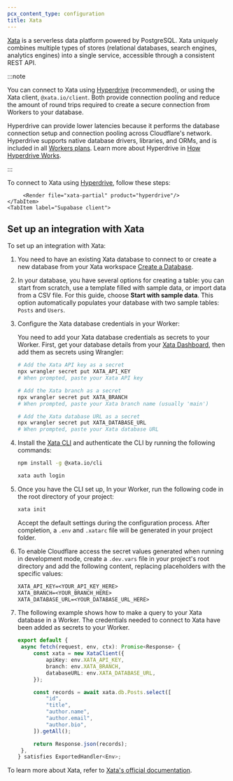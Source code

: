 ```yaml
---
pcx_content_type: configuration
title: Xata
---
```



[Xata](https://xata.io) is a serverless data platform powered by PostgreSQL. Xata uniquely combines multiple types of stores (relational databases, search engines, analytics engines) into a single service, accessible through a consistent REST API.

:::note

You can connect to Xata using [Hyperdrive](/hyperdrive) (recommended), or using the Xata client, `@xata.io/client`. Both provide connection pooling and reduce the amount of round trips required to create a secure connection from Workers to your database.

Hyperdrive can provide lower latencies because it performs the database connection setup and connection pooling across Cloudflare's network. Hyperdrive supports native database drivers, libraries, and ORMs, and is included in all [Workers plans](/hyperdrive/platform/pricing/). Learn more about Hyperdrive in [How Hyperdrive Works](/hyperdrive/configuration/how-hyperdrive-works/).

:::

<Tabs>
	<TabItem label="Hyperdrive (recommended)">

To connect to Xata using [Hyperdrive](/hyperdrive), follow these steps:

         <Render file="xata-partial" product="hyperdrive"/>
    </TabItem>
    <TabItem label="Supabase client">

## Set up an integration with Xata

To set up an integration with Xata:

1. You need to have an existing Xata database to connect to or create a new database from your Xata workspace [Create a Database](https://app.xata.io/workspaces).

2. In your database, you have several options for creating a table: you can start from scratch, use a template filled with sample data, or import data from a CSV file. For this guide, choose **Start with sample data**. This option automatically populates your database with two sample tables: `Posts` and `Users`.

3. Configure the Xata database credentials in your Worker:

   You need to add your Xata database credentials as secrets to your Worker. First, get your database details from your [Xata Dashboard](https://app.xata.io), then add them as secrets using Wrangler:

   ```sh
   # Add the Xata API key as a secret
   npx wrangler secret put XATA_API_KEY
   # When prompted, paste your Xata API key

   # Add the Xata branch as a secret
   npx wrangler secret put XATA_BRANCH
   # When prompted, paste your Xata branch name (usually 'main')

   # Add the Xata database URL as a secret
   npx wrangler secret put XATA_DATABASE_URL
   # When prompted, paste your Xata database URL
   ```

4. Install the [Xata CLI](https://xata.io/docs/getting-started/installation) and authenticate the CLI by running the following commands:

   ```sh
   npm install -g @xata.io/cli

   xata auth login
   ```

5. Once you have the CLI set up, In your Worker, run the following code in the root directory of your project:

   ```sh
   xata init
   ```

   Accept the default settings during the configuration process. After completion, a `.env` and `.xatarc` file will be generated in your project folder.

6. To enable Cloudflare access the secret values generated when running in development mode, create a `.dev.vars` file in your project's root directory and add the following content, replacing placeholders with the specific values:

   ```txt
   XATA_API_KEY=<YOUR_API_KEY_HERE>
   XATA_BRANCH=<YOUR_BRANCH_HERE>
   XATA_DATABASE_URL=<YOUR_DATABASE_URL_HERE>
   ```

7. The following example shows how to make a query to your Xata database in a Worker. The credentials needed to connect to Xata have been added as secrets to your Worker.

   ```ts
   export default {
   	async fetch(request, env, ctx): Promise<Response> {
   		const xata = new XataClient({
   			apiKey: env.XATA_API_KEY,
   			branch: env.XATA_BRANCH,
   			databaseURL: env.XATA_DATABASE_URL,
   		});

   		const records = await xata.db.Posts.select([
   			"id",
   			"title",
   			"author.name",
   			"author.email",
   			"author.bio",
   		]).getAll();

   		return Response.json(records);
   	},
   } satisfies ExportedHandler<Env>;
   ```

To learn more about Xata, refer to [Xata's official documentation](https://xata.io/docs).

</TabItem>
</Tabs>
